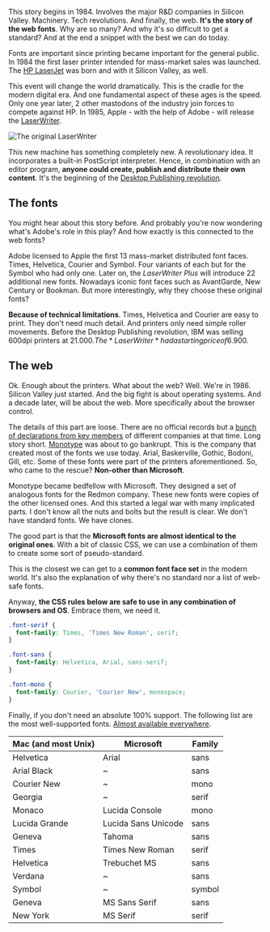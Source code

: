 
This story begins in 1984. Involves the major R&D companies in Silicon Valley. Machinery. Tech revolutions. And finally, the web.
**It's the story of the web fonts**. Why are so many? And why it's so difficult to get a standard? And at the end a snippet with the best we can do today.

Fonts are important since printing became important for the general public. In 1984 the first laser printer intended for mass-market sales was launched. The [HP LaserJet](https://en.wikipedia.org/wiki/HP_LaserJet) was born and with it Silicon Valley, as well.

This event will change the world dramatically. This is the cradle for the modern digital era. And one fundamental aspect of these ages is the speed. Only one year later, 2 other mastodons of the industry join forces to compete against HP. In 1985, Apple - with the help of Adobe - will release the [LaserWriter](https://en.wikipedia.org/wiki/LaserWriter).

![The original LaserWriter](laserwriter.jpeg)

This new machine has something completely new. A revolutionary idea. It incorporates a built-in PostScript interpreter. Hence, in combination with an editor program, **anyone could create, publish and distribute their own content**. It's the beginning of the [Desktop Publishing revolution](https://en.wikipedia.org/wiki/Desktop_publishing).

## The fonts

You might hear about this story before. And probably you're now wondering what's Adobe's role in this play? And how exactly is this connected to the web fonts?

Adobe licensed to Apple the first 13 mass-market distributed font faces. Times, Helvetica, Courier and Symbol. Four variants of each but for the Symbol who had only one. Later on, the _LaserWriter Plus_ will introduce 22 additional new fonts. Nowadays iconic font faces such as AvantGarde, New Century or Bookman. But more interestingly, why they choose these original fonts?

**Because of technical limitations**. Times, Helvetica and Courier are easy to print. They don't need much detail. And printers only need simple roller movements. Before the Desktop Publishing revolution, IBM was selling 600dpi printers at 21.000$. The *LaserWriter* had a starting price of 6.900$.

## The web

Ok. Enough about the printers. What about the web? Well. We're in 1986. Silicon Valley just started. And the big fight is about operating systems. And a decade later, will be about the web. More specifically about the browser control.

The details of this part are loose. There are no official records but a [bunch of declarations from key members](http://www.xnet.se/xpo/typetalk/) of different companies at that time. Long story short. [Monotype](https://www.monotype.com/) was about to go bankrupt. This is the company that created most of the fonts we use today. Arial, Baskerville, Gothic, Bodoni, Gill, etc. Some of these fonts were part of the printers aforementioned. So, who came to the rescue? **Non-other than Microsoft**.

Monotype became bedfellow with Microsoft. They designed a set of analogous fonts for the Redmon company. These new fonts were copies of the other licensed ones. And this started a legal war with many implicated parts. I don't know all the nuts and bolts but the result is clear. We don't have standard fonts. We have clones.

The good part is that the **Microsoft fonts are almost identical to the original ones**. With a bit of classic CSS, we can use a combination of them to create some sort of pseudo-standard.

This is the closest we can get to a **common font face set** in the modern world. It's also the explanation of why there's no standard nor a list of web-safe fonts.

Anyway, **the CSS rules below are safe to use in any combination of browsers and OS**. Embrace them, we need it.

```css
.font-serif {
  font-family: Times, 'Times New Roman', serif;
}

.font-sans {
  font-family: Helvetica, Arial, sans-serif;
}

.font-mono {
  font-family: Courier, 'Courier New', monospace;
}
```

Finally, if you don't need an absolute 100% support. The following list are the most well-supported fonts. [Almost available everywhere](https://web.mit.edu/jmorzins/www/fonts.html).

<style jsx>{`
  tbody tr:nth-child(1) {
    font-family: Helvetica, Arial;
  }
  tbody tr:nth-child(2) {
    font-family: 'Arial Black';
  }
  tbody tr:nth-child(3) {
    font-family: 'Courier New';
  }
  tbody tr:nth-child(4) {
    font-family: Georgia;
  }
  tbody tr:nth-child(5) {
    font-family: Monaco, 'Lucida Console';
  }
  tbody tr:nth-child(6) {
    font-family: 'Lucida Grande', 'Lucida Sans Unicode';
  }
  tbody tr:nth-child(7) {
    font-family: Geneva, Tahoma;
  }
  tbody tr:nth-child(8) {
    font-family: Times, 'Times New Roman';
  }
  tbody tr:nth-child(9) {
    font-family: Helvetica, 'Trebuchet MS';
  }
  tbody tr:nth-child(10) {
    font-family: Verdana;
  }
  tbody tr:nth-child(11) {
    font-family: Symbol;
  }
  tbody tr:nth-child(12) {
    font-family: Geneva, 'MS Sans Serif';
  }
  tbody tr:nth-child(13) {
    font-family: 'New York', 'MS Serif';
  }
  tbody tr:nth-child(13) {
    font-family: system;
  }
`}</style>

| Mac (and most Unix) | Microsoft           | Family |
| ------------------- | ------------------- | ------ |
| Helvetica           | Arial               | sans   |
| Arial Black         | ~                   | sans   |
| Courier New         | ~                   | mono   |
| Georgia             | ~                   | serif  |
| Monaco              | Lucida Console      | mono   |
| Lucida Grande       | Lucida Sans Unicode | sans   |
| Geneva              | Tahoma              | sans   |
| Times               | Times New Roman     | serif  |
| Helvetica           | Trebuchet MS        | sans   |
| Verdana             | ~                   | sans   |
| Symbol              | ~                   | symbol |
| Geneva              | MS Sans Serif       | sans   |
| New York            | MS Serif            | serif  |
